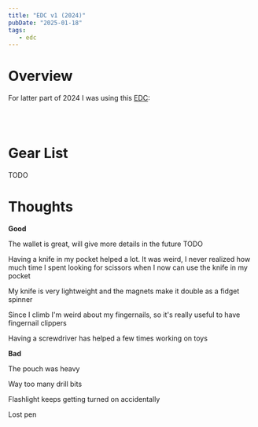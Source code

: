 ```yaml
---
title: "EDC v1 (2024)"
pubDate: "2025-01-18"
tags:
   - edc
---
```


# Overview

For latter part of 2024 I was using this [EDC](/edc):

<BestImage image={one} width={400} alt="Everything I was keeping on me, excluding car key" />
<br />

<BestImage image={three} width={400} alt="Pouch with everything in it" />
<br />

<BestImage image={two} width={400} alt="Everything outside pouch" />

# Gear List

TODO

# Thoughts

**Good**

The wallet is great, will give more details in the future TODO

Having a knife in my pocket helped a lot. It was weird, I never realized how much time I spent looking for scissors when I now can use the knife in my pocket

My knife is very lightweight and the magnets make it double as a fidget spinner

Since I climb I'm weird about my fingernails, so it's really useful to have fingernail clippers

Having a screwdriver has helped a few times working on toys

**Bad**

The pouch was heavy

Way too many drill bits

Flashlight keeps getting turned on accidentally

Lost pen
